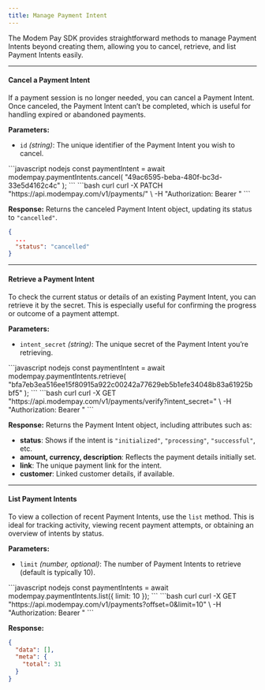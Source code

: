 ```yaml
---
title: Manage Payment Intent
---
```


The Modem Pay SDK provides straightforward methods to manage Payment Intents beyond creating them, allowing you to cancel, retrieve, and list Payment Intents easily. 

---

#### Cancel a Payment Intent

If a payment session is no longer needed, you can cancel a Payment Intent. Once canceled, the Payment Intent can’t be completed, which is useful for handling expired or abandoned payments.


**Parameters:**
- `id` *(string)*: The unique identifier of the Payment Intent you wish to cancel.


<CodeGroup>
```javascript nodejs
const paymentIntent = await modempay.paymentIntents.cancel(
    "49ac6595-beba-480f-bc3d-33e5d4162c4c"
);
```
```bash curl
curl -X PATCH "https://api.modempay.com/v1/payments/<payment_intent_id>" \
  -H "Authorization: Bearer <your_api_key>"
```
</CodeGroup>

**Response:**
Returns the canceled Payment Intent object, updating its status to `"cancelled"`.

```json
{
  ...
  "status": "cancelled"
}
```

---

#### Retrieve a Payment Intent

To check the current status or details of an existing Payment Intent, you can retrieve it by the secret. This is especially useful for confirming the progress or outcome of a payment attempt.


**Parameters:**
- `intent_secret` *(string)*: The unique secret of the Payment Intent you’re retrieving.


<CodeGroup>
```javascript nodejs
const paymentIntent = await modempay.paymentIntents.retrieve(
    "bfa7eb3ea516ee15f80915a922c00242a77629eb5b1efe34048b83a61925bbf5"
);
```
```bash curl
curl -X GET "https://api.modempay.com/v1/payments/verify?intent_secret=<intent_secret>" \
  -H "Authorization: Bearer <your_api_key>"
```
</CodeGroup>

**Response:**
Returns the Payment Intent object, including attributes such as:
- **status**: Shows if the intent is `"initialized"`, `"processing"`, `"successful"`, etc.
- **amount, currency, description**: Reflects the payment details initially set.
- **link**: The unique payment link for the intent.
- **customer**: Linked customer details, if available.

---

#### List Payment Intents

To view a collection of recent Payment Intents, use the `list` method. This is ideal for tracking activity, viewing recent payment attempts, or obtaining an overview of intents by status.

**Parameters:**
- `limit` *(number, optional)*: The number of Payment Intents to retrieve (default is typically 10).


<CodeGroup>
```javascript nodejs
const paymentIntents = await modempay.paymentIntents.list({ limit: 10 });
```
```bash curl
curl -X GET "https://api.modempay.com/v1/payments?offset=0&limit=10" \
  -H "Authorization: Bearer <your_api_key>"
```
</CodeGroup>

**Response:**

```json
{
  "data": [],
  "meta": {
    "total": 31
  }
}

```

